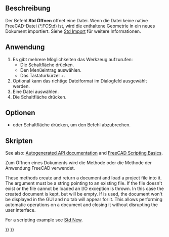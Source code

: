 <languages/>

{{Docnav/de
|[[Std_New/de|Neu]]
|[[Std_RecentFiles/de|LetzteDateien]]
|[[Std_File_Menu/de|Std Menü Datei]]
|IconL=Std_New.svg
|IconR=
|IconC=Freecad.svg
}}

{{GuiCommand/de
|Name=Std Open
|Name/de=Std Öffnen
|MenuLocation=Datei → Öffnen...
|Workbenches=Alle
|Shortcut={{KEY|Strg}}+{{KEY|O}}
|SeeAlso=[[Std_Import/de|Std Import]], [[Std_New/de|Std Neu]]
}}

<span id="Description"></span>
==Beschreibung==

Der Befehl '''Std Öffnen''' öffnet eine Datei. Wenn die Datei keine native FreeCAD-Datei (*.FCStd) ist, wird die enthaltene Geometrie in ein neues Dokument importiert. Siehe [[Std_Import/de|Std Import]] für weitere Informationen.

<span id="Usage"></span>
==Anwendung==

# Es gibt mehrere Möglichkeiten das Werkzeug aufzurufen:
#* Die Schaltfläche {{Button|[[Image:Std_Open.svg|16px]] [[Std_Open/de|Öffnen...]]}} drücken.
#* Den Menüeintrag {{MenuCommand|Datei → [[Image:Std_Open.svg|16px]] Öffnen...}} auswählen.
#* Das Tastaturkürzel {{KEY|Ctrl}}+{{KEY|O}}.
# Optional kann das richtige Dateiformat im Dialogfeld ausgewählt werden.
# Eine Datei auswählen.
# Die Schaltfläche {{Button|Öffnen}} drücken.

<span id="Options"></span>
==Optionen==

* {{KEY|Esc}} oder Schaltfläche {{Button|Cancel}} drücken, um den Befehl abzubrechen.

<span id="Scripting"></span>
==Skripten==

See also: [https://freecad.github.io/SourceDoc/ Autogenerated API documentation] and [[FreeCAD_Scripting_Basics|FreeCAD Scripting Basics]].

Zum Öffnen eines Dokuments wird die Methode {{incode|open(filepath)}} oder die Methode {{incode|openDocument(filepath, [hidden<nowiki>=</nowiki>False])}} der Anwendung FreeCAD verwendet.

These methods create and return a document and load a project file into it. The {{incode|filepath}} argument must be a string pointing to an existing file. If the file doesn't exist or the file cannot be loaded an I/O exception is thrown. In this case the created document is kept, but will be empty. If {{incode|hidden<nowiki>=</nowiki>True}} is used, the document won't be displayed in the GUI and no tab will appear for it. This allows performing automatic operations on a document and closing it without disrupting the user interface.

For a scripting example see [[Std_New#Scripting|Std New]].


{{Docnav/de
|[[Std_New/de|Neu]]
|[[Std_RecentFiles/de|LetzteDateien]]
|[[Std_File_Menu/de|Std Menü Datei]]
|IconL=Std_New.svg
|IconR=
|IconC=Freecad.svg
}}

{{Std_Base_navi{{#translation:}}}}
{{Userdocnavi{{#translation:}}}}
